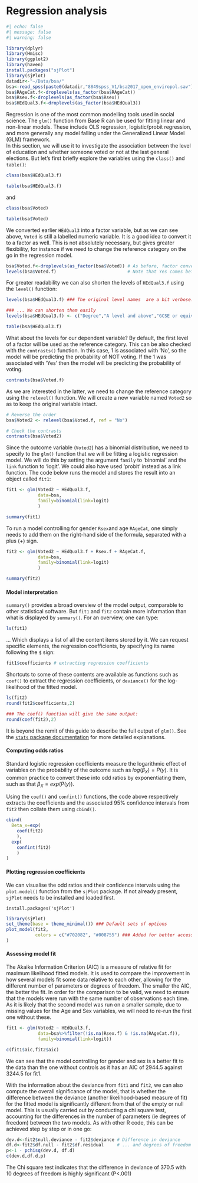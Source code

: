# Regression analysis

```r
#| echo: false
#| message: false
#| warning: false

library(dplyr)
library(Hmisc)
library(ggplot2)
library(haven)
install.packages("sjPlot")
library(sjPlot)
datadir<-"~/Data/bsa/"
bsa<-read_spss(paste0(datadir,"8849spss_V1/bsa2017_open_enviropol.sav"))
bsa$RAgeCat.f<-droplevels(as_factor(bsa$RAgeCat))
bsa$Rsex.f<-droplevels(as_factor(bsa$Rsex))
bsa$HEdQual3.f<-droplevels(as_factor(bsa$HEdQual3))
```

Regression is one of the most common modelling tools used in social science. The `glm()` function from Base R can be used for fitting linear and non-linear models. These include OLS regression, logistic/probit regression, and more generally any model falling under the Generalized Linear Model (GLM) framework.\
In this section, we will use it to investigate the association between the level of education and whether someone voted or not at the last general elections. But let’s first briefly explore the variables using the `class()` and `table()`:

```r
class(bsa$HEdQual3.f)

table(bsa$HEdQual3.f)
```

and

```r
class(bsa$Voted)

table(bsa$Voted)
```

We converted earlier `HEdQual3` into a factor variable, but as we can see above, `Voted` is still a labelled numeric variable. It is a good idea to convert it to a factor as well. This is not absolutely necessary, but gives greater flexibility, for instance if we need to change the reference category on the go in the regression model.

```r
bsa$Voted.f<-droplevels(as_factor(bsa$Voted)) # As before, factor conversion
levels(bsa$Voted.f)                           # Note that Yes comes before No

```

For greater readability we can also shorten the levels of `HEdQual3.f` using the `level()` function:

```r
levels(bsa$HEdQual3.f) ### The original level names  are a bit verbose...

### ... We can shorten them easily
levels(bsa$HEdQual3.f) <- c("Degree","A level and above","GCSE or equiv","No Qual")

table(bsa$HEdQual3.f)
```

What about the levels for our dependent variable? By default, the first level of a factor will be used as the reference category. This can be also checked with the `contrasts()` function. In this case, 1 is associated with ‘No’, so the model will be predicting the probability of NOT voting. If the 1 was associated with ‘Yes’ then the model will be predicting the probability of voting.

```r
contrasts(bsa$Voted.f)
```

As we are interested in the latter, we need to change the reference category using the `relevel()` function. We will create a new variable named `Voted2` so as to keep the original variable intact.

```r
# Reverse the order
bsa$Voted2 <- relevel(bsa$Voted.f, ref = "No")

# Check the contrasts
contrasts(bsa$Voted2)
```

Since the outcome variable (`Voted2`) has a binomial distribution, we need to specify to the `glm()` function that we will be fitting a logistic regression model. We will do this by setting the argument `family` to 'binomial' and the `link` function to 'logit'. We could also have used 'probit' instead as a link function. The code below runs the model and stores the result into an object called `fit1`:

```r
fit1 <- glm(Voted2 ~ HEdQual3.f, 
            data=bsa, 
            family=binomial(link=logit)
            )

summary(fit1)
```

To run a model controlling for gender `Rsex`and age `RAgeCat`, one simply needs to add them on the right-hand side of the formula, separated with a plus (+) sign.

```r
fit2 <- glm(Voted2 ~ HEdQual3.f + Rsex.f + RAgeCat.f, 
            data=bsa, 
            family=binomial(link=logit)
            )

summary(fit2)
```

#### Model interpretation {.unnumbered}

`summary()` provides a broad overview of the model output, comparable to other statistical software. But `fit1` and `fit2` contain more information than what is displayed by `summary()`. For an overview, one can type:

```r
ls(fit1)
```

... Which displays a list of all the content items stored by it. We can request specific elements, the regression coefficients, by specifying its name following the `$` sign:

```r
fit1$coefficients # extracting regression coefficients
```

Shortcuts to some of these contents are available as functions such as `coef()` to extract the regression coefficients, or `deviance()` for the log-likelihood of the fitted model.

```r
ls(fit2)
round(fit2$coefficients,2)

### The coef() function will give the same output:
round(coef(fit2),2)
```

It is beyond the remit of this guide to describe the full output of `glm()`. See the [`stats` package documentation](https://stat.ethz.ch/R-manual/R-patched/library/stats/html/glm.html) for more detailed explanations.

#### Computing odds ratios {.unnumbered}

Standard logistic regression coefficients measure the logarithmic effect of variables on the probability of the outcome such as $log(\beta_X)=P(y)$. It is common practice to convert these into odd ratios by exponentiating them, such as that $\beta_X=exp(P(y))$.

Using the `coef()` and `confint()` functions, the code above  respectively extracts the coefficients and the associated 95% confidence intervals from `fit2` then collate them using `cbind()`.

```r
cbind(
  Beta_x=exp(
    coef(fit2)
    ),
  exp(
    confint(fit2)
    )
) 
```

#### Plotting regression coefficients {.unnumbered}

We can visualise the odd ratios and their confidence intervals using the `plot.model()` function from the `sjPlot` package. If not already present, `sjPlot` needs to be installed and loaded first.

```         
install.packages('sjPlot')
```

```r
library(sjPlot)
set_theme(base = theme_minimal()) ### Default sets of options 
plot_model(fit2,
           colors = c("#702082", "#008755") ### Added for better accessibility 
) 
```

#### Assessing model fit {.unnumbered}

The Akaike Information Criterion (AIC) is a measure of relative fit for maximum likelihood fitted models. It is used to compare the improvement in how several models fit some data relative to each other, allowing for the different number of parameters or degrees of freedom. The smaller the AIC, the better the fit. In order for the comparison to be valid, we need to ensure that the models were run with the same number of observations each time. As it is likely that the second model was run on a smaller sample, due to missing values for the Age and Sex variables, we will need to re-run the first one without these.

```r
fit1 <- glm(Voted2 ~ HEdQual3.f, 
            data=bsa%>%filter(!is.na(Rsex.f) & !is.na(RAgeCat.f)), 
            family=binomial(link=logit))

c(fit1$aic,fit2$aic)
```

We can see that the model controlling for gender and sex is a better fit to the data than the one without controls as it has an AIC of 2944.5 against 3244.5 for fit1.

With the information about the deviance from `fit1` and `fit2`, we can also compute the overall significance of the model, that is whether the difference between the deviance (another likelihood-based measure of fit) for the fitted model is significantly different from that of the empty or null model. This is usually carried out by conducting a chi square test, accounting for the differences in the number of parameters (ie degrees of freedom) between the two models. As with other R code, this can be achieved step by step or in one go:

```r
dev.d<-fit2$null.deviance - fit2$deviance # Difference in deviance
df.d<-fit2$df.null - fit2$df.residual     # ... and degrees of freedom
p<-1 - pchisq(dev.d, df.d)
c(dev.d,df.d,p)
```

The Chi square test indicates that the difference in deviance of 370.5 with 10 degrees of freedom is highly significant (P\<.001) \newpage
